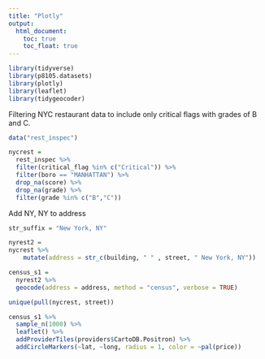 ```yaml
---
title: "Plotly"
output: 
  html_document:
    toc: true
    toc_float: true
---
```


```r
library(tidyverse)
library(p8105.datasets)
library(plotly)
library(leaflet)
library(tidygeocoder)
```

Filtering NYC restaurant data to include only critical flags with grades of B and C.
```r
data("rest_inspec")

nycrest =
  rest_inspec %>%
  filter(critical_flag %in% c("Critical")) %>%
  filter(boro == "MANHATTAN") %>%
  drop_na(score) %>%
  drop_na(grade) %>%
  filter(grade %in% c("B","C"))
```
Add NY, NY to address
```r
str_suffix = "New York, NY"

nyrest2 =
nycrest %>%
    mutate(address = str_c(building, " " , street, " New York, NY"))

census_s1 = 
  nyrest2 %>%
  geocode(address = address, method = "census", verbose = TRUE)

unique(pull(nycrest, street))
```

```r
census_s1 %>%
  sample_n(1000) %>%
  leaflet() %>%
  addProviderTiles(providers$CartoDB.Positron) %>%
  addCircleMarkers(~lat, ~long, radius = 1, color = ~pal(price))
```


